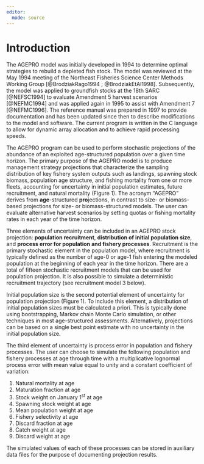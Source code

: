 ```yaml
---
editor: 
  mode: source
---
```


# Introduction {.unnumbered}

The AGEPRO model was initially developed in 1994 to determine optimal strategies to rebuild a depleted fish stock. The model was reviewed at the May 1994 meeting of the Northeast Fisheries Science Center Methods Working Group [@BrodziakRago1994 ; @BrodziakEtAl1998]. Subsequently, the model was applied to groundfish stocks at the 18th SARC [@NEFSC1994] to evaluate Amendment 5 harvest scenarios [@NEFMC1994] and was applied again in 1995 to assist with Amendment 7 [@NEFMC1996]. The reference manual was prepared in 1997 to provide documentation and has been updated since then to describe modifications to the model and software. The current program is written in the C language to allow for dynamic array allocation and to achieve rapid processing speeds.

The AGEPRO program can be used to perform stochastic projections of the abundance of an exploited age-structured population over a given time horizon. The primary purpose of the AGEPRO model is to produce management strategy projections that characterize the sampling distribution of key fishery system outputs such as landings, spawning stock biomass, population age structure, and fishing mortality from one or more fleets, accounting for uncertainty in initial population estimates, future recruitment, and natural mortality (Figure 1). The acronym “AGEPRO” derives from **age**-structured **pro**jections, in contrast to size- or biomass-based projections for size- or biomass-structured models. The user can evaluate alternative harvest scenarios by setting quotas or fishing mortality rates in each year of the time horizon.

Three elements of uncertainty can be included in an AGEPRO stock projection: **population recruitment**, **distribution of initial population size**, and **process error for population and fishery processes**. Recruitment is the primary stochastic element in the population model, where recruitment is typically defined as the number of age-0 or age-1 fish entering the modeled population at the beginning of each year in the time horizon. There are a total of fifteen stochastic recruitment models that can be used for population projection. It is also possible to simulate a deterministic recruitment trajectory (see recruitment model 3 below).

Initial population size is the second potential element of uncertainty for population projection (Figure 1). To include this element, a distribution of initial population sizes must be calculated a priori. This is typically done using bootstrapping, Markov chain Monte Carlo simulation, or other techniques in most age-structured assessments. Alternatively, projections can be based on a single best point estimate with no uncertainty in the initial population size.

The third element of uncertainty is process error in population and fishery processes. The user can choose to simulate the following population and fishery processes at age through time with a multiplicative lognormal process error with mean value equal to unity and a constant coefficient of variation:

1.  Natural mortality at age
2.  Maturation fraction at age
3.  Stock weight on January 1^st^ at age
4.  Spawning stock weight at age
5.  Mean population weight at age
6.  Fishery selectivity at age
7.  Discard fraction at age
8.  Catch weight at age
9.  Discard weight at age

The simulated values of each of these processes can be stored in auxiliary data files for the purpose of documenting projection results.
